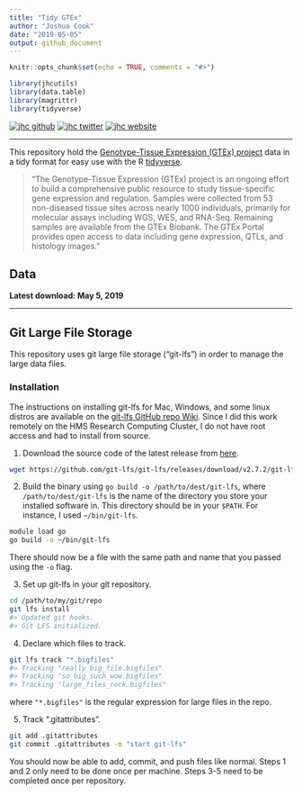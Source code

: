 ```yaml
---
title: "Tidy GTEx"
author: "Joshua Cook"
date: "2019-05-05"
output: github_document
---
```


```r
knitr::opts_chunk$set(echo = TRUE, comments = "#>")

library(jhcutils)
library(data.table)
library(magrittr)
library(tidyverse)
```

[![jhc github](https://img.shields.io/badge/GitHub-jhrcook-lightgrey.svg?style=flat&logo=github)](https://github.com/jhrcook)
[![jhc twitter](https://img.shields.io/badge/Twitter-JoshDoesaThing-00aced.svg?style=flat&logo=twitter)](https://twitter.com/JoshDoesa)
[![jhc website](https://img.shields.io/badge/Website-JoshDoesaThing-5087B2.svg?style=flat&logo=telegram)](https://www.joshdoesathing.com)

---

This repository hold the [Genotype-Tissue Expression (GTEx) project](https://gtexportal.org/home/) data in a tidy format for easy use with the R [tidyverse](https://www.tidyverse.org).

> "The Genotype-Tissue Expression (GTEx) project is an ongoing effort to build a comprehensive public resource to study tissue-specific gene expression and regulation. Samples were collected from 53 non-diseased tissue sites across nearly 1000 individuals, primarily for molecular assays including WGS, WES, and RNA-Seq. Remaining samples are available from the GTEx Biobank. The GTEx Portal provides open access to data including gene expression, QTLs, and histology images."

## Data

**Latest download: May 5, 2019**





---

## Git Large File Storage

This repository uses git large file storage ("git-lfs") in order to manage the large data files.

### Installation

The instructions on installing git-lfs for Mac, Windows, and some linux distros are available on the [git-lfs GitHub repo Wiki](https://github.com/git-lfs/git-lfs/wiki/Installation#source). Since I did this work remotely on the HMS Research Computing Cluster, I do not have root access and had to install from source. 

1. Download the source code of the latest release from [here](https://github.com/git-lfs/git-lfs/releases/latest).

```bash
wget https://github.com/git-lfs/git-lfs/releases/download/v2.7.2/git-lfs-v2.7.2.tar.gz
```

2. Build the binary using `go build -o /path/to/dest/git-lfs`, where `/path/to/dest/git-lfs` is the name of the directory you store your installed software in. This directory should be in your `$PATH`. For instance, I used `~/bin/git-lfs`.

```bash
module load go
go build -o ~/bin/git-lfs
```

There should now be a file with the same path and name that you passed using the `-o` flag.

3. Set up git-lfs in your git repository.

```bash
cd /path/to/my/git/repo
git lfs install
#> Updated git hooks.
#> Git LFS initialized.
```

4. Declare which files to track.

```bash
git lfs track "*.bigfiles"
#> Tracking "really_big_file.bigfiles"
#> Tracking "so_big_such_wow.bigfiles"
#> Tracking "large_files_rock.bigfiles"
```

where `"*.bigfiles"` is the regular expression for large files in the repo.

5. Track ".gitattributes".

```bash
git add .gitattributes
git commit .gitattributes -m "start git-lfs"
```

You should now be able to add, commit, and push files like normal. Steps 1 and 2 only need to be done once per machine. Steps 3-5 need to be completed once per repository.

